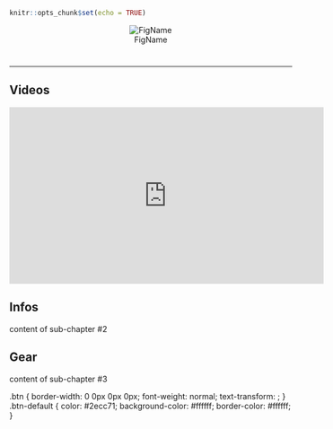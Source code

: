 

```r
knitr::opts_chunk$set(echo = TRUE)
```



<center>
![FigName](Couverture Somniorum 2019YTBE.jpeg)
</center>



# {.tabset .tabset-fade .tabset-pills}
***

## Videos
<iframe width="560" height="315" src="https://www.youtube.com/watch?v=RJOBr5nj6Y4" frameborder="0" allowfullscreen></iframe>
## Infos
content of sub-chapter #2

## Gear
content of sub-chapter #3

.btn {
    border-width: 0 0px 0px 0px;
    font-weight: normal;
    text-transform: ;
}
.btn-default {
    color: #2ecc71;
    background-color: #ffffff;
    border-color: #ffffff;
}

